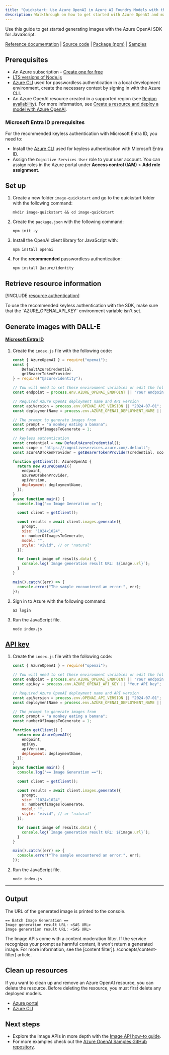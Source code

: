 ```yaml
---
title: "Quickstart: Use Azure OpenAI in Azure AI Foundry Models with the JavaScript SDK to generate images"
description: Walkthrough on how to get started with Azure OpenAI and make your first image generation call with the JavaScript SDK. 
---
```


Use this guide to get started generating images with the Azure OpenAI SDK for JavaScript.

[Reference documentation](https://platform.openai.com/docs/api-reference/images/create) | [Source code](https://github.com/openai/openai-node) | [Package (npm)](https://www.npmjs.com/package/openai) | [Samples](https://github.com/Azure/azure-sdk-for-js/tree/main/sdk/openai/openai/samples)

## Prerequisites

- An Azure subscription - [Create one for free](https://azure.microsoft.com/free/cognitive-services?azure-portal=true)
- [LTS versions of Node.js](https://github.com/nodejs/release#release-schedule)
- [Azure CLI](/cli/azure/install-azure-cli) used for passwordless authentication in a local development environment, create the necessary context by signing in with the Azure CLI.
- An Azure OpenAI resource created in a supported region (see [Region availability](/azure/ai-services/openai/concepts/models#model-summary-table-and-region-availability)). For more information, see [Create a resource and deploy a model with Azure OpenAI](../how-to/create-resource).

### Microsoft Entra ID prerequisites

For the recommended keyless authentication with Microsoft Entra ID, you need to:
- Install the [Azure CLI](/cli/azure/install-azure-cli) used for keyless authentication with Microsoft Entra ID.
- Assign the `Cognitive Services User` role to your user account. You can assign roles in the Azure portal under **Access control (IAM)** > **Add role assignment**.

## Set up
 
1. Create a new folder `image-quickstart` and go to the quickstart folder with the following command:

    ```shell
    mkdir image-quickstart && cd image-quickstart
    ```

1. Create the `package.json` with the following command:

    ```shell
    npm init -y
    ```   

1. Install the OpenAI client library for JavaScript with:

    ```console
    npm install openai
    ```

1. For the **recommended** passwordless authentication:

    ```console
    npm install @azure/identity
    ```

## Retrieve resource information

[!INCLUDE [resource authentication](resource-authentication)]

<Danger>
To use the recommended keyless authentication with the SDK, make sure that the `AZURE_OPENAI_API_KEY` environment variable isn't set. 
</Danger>

## Generate images with DALL-E

#### [Microsoft Entra ID](#tab/keyless)

1. Create the `index.js` file with the following code:

    ```javascript
    const { AzureOpenAI } = require("openai");
    const { 
        DefaultAzureCredential, 
        getBearerTokenProvider 
    } = require("@azure/identity");
    
    // You will need to set these environment variables or edit the following values
    const endpoint = process.env.AZURE_OPENAI_ENDPOINT || "Your endpoint";
    
    // Required Azure OpenAI deployment name and API version
    const apiVersion = process.env.OPENAI_API_VERSION || "2024-07-01";
    const deploymentName = process.env.AZURE_OPENAI_DEPLOYMENT_NAME || "dall-e-3";
    
    // The prompt to generate images from
    const prompt = "a monkey eating a banana";
    const numberOfImagesToGenerate = 1;
    
    // keyless authentication    
    const credential = new DefaultAzureCredential();
    const scope = "https://cognitiveservices.azure.com/.default";
    const azureADTokenProvider = getBearerTokenProvider(credential, scope);
    
    function getClient(): AzureOpenAI {
      return new AzureOpenAI({
        endpoint,
        azureADTokenProvider,
        apiVersion,
        deployment: deploymentName,
      });
    }
    async function main() {
      console.log("== Image Generation ==");
    
      const client = getClient();
    
      const results = await client.images.generate({
        prompt,
        size: "1024x1024",
        n: numberOfImagesToGenerate,
        model: "",
        style: "vivid", // or "natural"
      });
    
      for (const image of results.data) {
        console.log(`Image generation result URL: ${image.url}`);
      }
    }
    
    main().catch((err) => {
      console.error("The sample encountered an error:", err);
    });
    ```

1. Sign in to Azure with the following command:

    ```shell
    az login
    ```

1. Run the JavaScript file.

    ```shell
    node index.js
    ```


## [API key](#tab/api-key)

1. Create the `index.js` file with the following code:
    
    ```javascript
    const { AzureOpenAI } = require("openai");
    
    // You will need to set these environment variables or edit the following values
    const endpoint = process.env.AZURE_OPENAI_ENDPOINT || "Your endpoint";
    const apiKey = process.env.AZURE_OPENAI_API_KEY || "Your API key";
    
    // Required Azure OpenAI deployment name and API version
    const apiVersion = process.env.OPENAI_API_VERSION || "2024-07-01";
    const deploymentName = process.env.AZURE_OPENAI_DEPLOYMENT_NAME || "dall-e-3";
    
    // The prompt to generate images from
    const prompt = "a monkey eating a banana";
    const numberOfImagesToGenerate = 1;
    
    function getClient() {
      return new AzureOpenAI({
        endpoint,
        apiKey,
        apiVersion,
        deployment: deploymentName,
      });
    }
    async function main() {
      console.log("== Image Generation ==");
    
      const client = getClient();
    
      const results = await client.images.generate({
        prompt,
        size: "1024x1024",
        n: numberOfImagesToGenerate,
        model: "",
        style: "vivid", // or "natural"
      });
    
      for (const image of results.data) {
        console.log(`Image generation result URL: ${image.url}`);
      }
    }
    
    main().catch((err) => {
      console.error("The sample encountered an error:", err);
    });
    ```
    
1. Run the JavaScript file.

    ```shell
    node index.js
    ```

---

## Output

The URL of the generated image is printed to the console.

```console
== Batch Image Generation ==
Image generation result URL: <SAS URL>
Image generation result URL: <SAS URL>
```

<Note>
The Image APIs come with a content moderation filter. If the service recognizes your prompt as harmful content, it won't return a generated image. For more information, see the [content filter](../concepts/content-filter) article.
</Note>

## Clean up resources

If you want to clean up and remove an Azure OpenAI resource, you can delete the resource. Before deleting the resource, you must first delete any deployed models.

- [Azure portal](../../../ai-services/multi-service-resource.md?pivots=azportal#clean-up-resources)
- [Azure CLI](../../../ai-services/multi-service-resource.md?pivots=azcli#clean-up-resources)

## Next steps

* Explore the Image APIs in more depth with the [Image API how-to guide](../how-to/dall-e).
* For more examples check out the [Azure OpenAI Samples GitHub repository](https://github.com/Azure/openai-samples).
